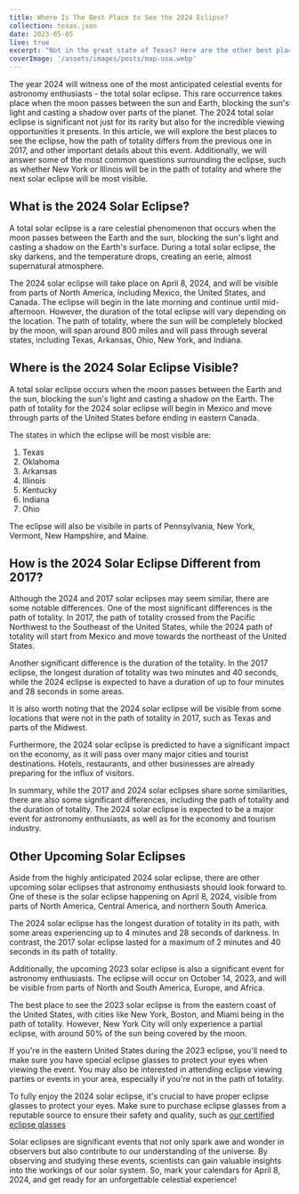 ```yaml
---
title: Where Is The Best Place to See the 2024 Eclipse?
collection: texas.json
date: 2023-05-05
live: true
excerpt: "Not in the great state of Texas? Here are the other best places to view the 2024 eclipse"
coverImage: '/assets/images/posts/map-usa.webp'
---
```


The year 2024 will witness one of the most anticipated celestial events for astronomy enthusiasts - the total solar eclipse. This rare occurrence takes place when the moon passes between the sun and Earth, blocking the sun's light and casting a shadow over parts of the planet. The 2024 total solar eclipse is significant not just for its rarity but also for the incredible viewing opportunities it presents. In this article, we will explore the best places to see the eclipse, how the path of totality differs from the previous one in 2017, and other important details about this event. Additionally, we will answer some of the most common questions surrounding the eclipse, such as whether New York or Illinois will be in the path of totality and where the next solar eclipse will be most visible.

## What is the 2024 Solar Eclipse?

A total solar eclipse is a rare celestial phenomenon that occurs when the moon passes between the Earth and the sun, blocking the sun's light and casting a shadow on the Earth's surface. During a total solar eclipse, the sky darkens, and the temperature drops, creating an eerie, almost supernatural atmosphere.

The 2024 solar eclipse will take place on April 8, 2024, and will be visible from parts of North America, including Mexico, the United States, and Canada. The eclipse will begin in the late morning and continue until mid-afternoon. However, the duration of the total eclipse will vary depending on the location. The path of totality, where the sun will be completely blocked by the moon, will span around 800 miles and will pass through several states, including Texas, Arkansas, Ohio, New York, and Indiana.

## Where is the 2024 Solar Eclipse Visible?

A total solar eclipse occurs when the moon passes between the Earth and the sun, blocking the sun's light and casting a shadow on the Earth. The path of totality for the 2024 solar eclipse will begin in Mexico and move through parts of the United States before ending in eastern Canada.

The states in which the eclipse will be most visible are: 

<ol>
  <li>Texas</li>
  <li>Oklahoma</li>
  <li>Arkansas</li>
  <li>Illinois</li>
  <li>Kentucky</li>
  <li>Indiana</li>
  <li>Ohio</li>
</ol>

The eclipse will also be visibile in parts of Pennsylvania, New York, Vermont, New Hampshire, and Maine. 

## How is the 2024 Solar Eclipse Different from 2017?

Although the 2024 and 2017 solar eclipses may seem similar, there are some notable differences. One of the most significant differences is the path of totality. In 2017, the path of totality crossed from the Pacific Northwest to the Southeast of the United States, while the 2024 path of totality will start from Mexico and move towards the northeast of the United States.

Another significant difference is the duration of the totality. In the 2017 eclipse, the longest duration of totality was two minutes and 40 seconds, while the 2024 eclipse is expected to have a duration of up to four minutes and 28 seconds in some areas.

It is also worth noting that the 2024 solar eclipse will be visible from some locations that were not in the path of totality in 2017, such as Texas and parts of the Midwest.

Furthermore, the 2024 solar eclipse is predicted to have a significant impact on the economy, as it will pass over many major cities and tourist destinations. Hotels, restaurants, and other businesses are already preparing for the influx of visitors.

In summary, while the 2017 and 2024 solar eclipses share some similarities, there are also some significant differences, including the path of totality and the duration of totality. The 2024 solar eclipse is expected to be a major event for astronomy enthusiasts, as well as for the economy and tourism industry.

## Other Upcoming Solar Eclipses

Aside from the highly anticipated 2024 solar eclipse, there are other upcoming solar eclipses that astronomy enthusiasts should look forward to. One of these is the solar eclipse happening on April 8, 2024, visible from parts of North America, Central America, and northern South America.

The 2024 solar eclipse has the longest duration of totality in its path, with some areas experiencing up to 4 minutes and 28 seconds of darkness. In contrast, the 2017 solar eclipse lasted for a maximum of 2 minutes and 40 seconds in its path of totality.

Additionally, the upcoming 2023 solar eclipse is also a significant event for astronomy enthusiasts. The eclipse will occur on October 14, 2023, and will be visible from parts of North and South America, Europe, and Africa.

The best place to see the 2023 solar eclipse is from the eastern coast of the United States, with cities like New York, Boston, and Miami being in the path of totality. However, New York City will only experience a partial eclipse, with around 50% of the sun being covered by the moon.

If you're in the eastern United States during the 2023 eclipse, you'll need to make sure you have special eclipse glasses to protect your eyes when viewing the event. You may also be interested in attending eclipse viewing parties or events in your area, especially if you're not in the path of totality.

To fully enjoy the 2024 solar eclipse, it's crucial to have proper eclipse glasses to protect your eyes. Make sure to purchase eclipse glasses from a reputable source to ensure their safety and quality, such as [our certified eclipse glasses](https://texaseclipseglasses.com/pricing)

Solar eclipses are significant events that not only spark awe and wonder in observers but also contribute to our understanding of the universe. By observing and studying these events, scientists can gain valuable insights into the workings of our solar system. So, mark your calendars for April 8, 2024, and get ready for an unforgettable celestial experience!
